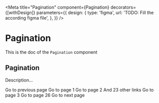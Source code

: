 <!--- Pagination.stories.mdx --->


<Meta
  title="Pagination"
  component={Pagination}
  decorators={[withDesign]}
  parameters={{
    design: {
      type: 'figma',
      url: 'TODO: Fill the according figma file',
    },
  }}
/>

# Pagination

This is the doc of the `Pagination` component

## Pagination

Description...

<Canvas>
  <Story name="base">
    <Pagination activePage={1} pageCount={26}>
      <PreviousLink href="/1">Go to previous page</PreviousLink>
      <PageLink number={1} href="/1">
        Go to page 1
      </PageLink>
      <PageLink number={2} href="/2">
        Go to page 2
      </PageLink>
      <Dots>And 23 other links</Dots>
      <PageLink number={25} href="/25">
        Go to page 3
      </PageLink>
      <PageLink number={26} href="/26">
        Go to page 26
      </PageLink>
      <NextLink href="/3">Go to next page</NextLink>
    </Pagination>
  </Story>
</Canvas>
